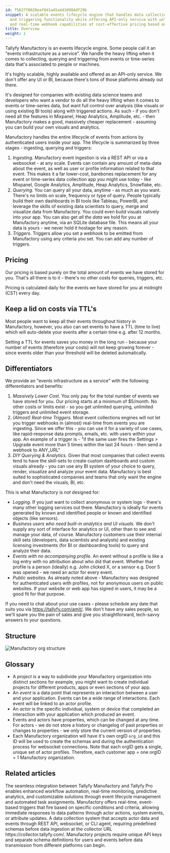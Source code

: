 ```yaml
---
id: f5627f0028eaf041a45a4d3d984df29b
snippet: A scalable events lifecycle engine that handles data collection querying
  and triggering functionality while offering API-only service with unlimited storage
  and real-time webhook capabilities at cost-effective pricing based on stored events.
title: Overview
weight: 1
---
```


Tallyfy Manufactory is an events lifecycle engine. Some people call it an "events infrastructure as a service". We handle the heavy lifting when it comes to collecting, querying and triggering from events or time-series data that's associated to people or machines.

It's highly scalable, highly available and offered as an API-only service. We don't offer any UI or BI, because there's tons of those platforms already out there.

It's designed for companies with existing data science teams and developers who want a vendor to do all the heavy lifting when it comes to events or time-series data, but want full control over analysis (like visuals or using existing BI tools) along with triggered actions. As such - if you don't need all the features in Mixpanel, Heap Analytics, Amplitude, etc. - then Manufactory makes a good, massively cheaper replacement - assuming you can build your own visuals and analytics.

Manufactory handles the entire lifecycle of events from actions by authenticated users inside your app. The lifecycle is summarized by three stages - ingesting, querying and triggers:

1. *Ingesting*. Manufactory event ingestion is via a REST API or via a websocket - at any scale. Events can contain any amount of meta-data about the event, as well as user or profile information related to that event. This makes it a far lower-cost, barebones replacement for any event or time-series data collection app you might use today - like Mixpanel, Google Analytics, Amplitude, Heap Analytics, Snowflake, etc.
2. *Querying*. You can query all your data, anytime - as much as you want. There's no limits on scale, frequency or type of query. People typically build their own dashboards in BI tools like Tableau, PowerBI, and leverage the skills of existing data scientists to query, merge and visualize data from Manufactory. You could even build visuals natively into your app. You can also get *all the data* we hold for you at Manufactory anytime, via an SQLite database file. This means all your data is yours - we never hold it hostage for any reason.
3. *Triggers*. Triggers allow you set a webhook to be emitted from Manufactory using any criteria you set. You can add any number of triggers.

## Pricing

Our pricing is based purely on the total amount of events we have stored for you. That's all there is to it - there's no other costs for queries, triggers, etc.

Pricing is calculated daily for the events we have stored for you at midnight (CST) every day.

## Keep a lid on costs via TTL's

Most people want to keep all their events throughout history in Manufactory, however, you also can set events to have a TTL (time to live) which will auto-delete your events after a certain time e.g. after 12 months.

Setting a TTL for events saves you money in the long run - because your number of events (therefore your costs) will not keep growing forever - since events older than your threshold will be deleted automatically.

## Differentiators

We provide an "events infrastructure as a service" with the following differentiators and benefits:

1. *Massively Lower Cost.* You only pay for the total number of events we have stored for you. Our pricing starts at a minimum of $5/month. No other costs or limits exist - so you get unlimited querying, unlimited triggers and unlimited event storage.
2. *(Almost) Real-time Triggers.* Most event collections engines will not let you trigger webhooks in (almost) real-time from events you are ingesting. Since we offer this - you can use it for a variety of use cases, like rapid-response data prompts, emails, etc. with users within your app. An example of a trigger is - "if the same user fires the Settings > Upgrade event more than 5 times within the last 24 hours - then send a webhook to ANY_URL"
3. *DIY Querying & Analytics.* Given that most companies that collect events tend to have the skill-sets to create custom dashboards and custom visuals already - you can use any BI system of your choice to query, render, visualize and analyze your event data. Manufactory is best suited to sophisticated companies and teams that only want the engine and don't need the visuals, BI, etc.

This is what Manufactory is *not* designed for:

* *Logging.* If you just want to collect anonymous or system logs - there's many other logging services out there. Manufactory is ideally for events generated by known and identified people or known and identified objects (like sensors).
* *Business users who need built-in analytics and UI visuals.* We don't supply any sort of interface for analytics or UI, other than to see and manage your data, of course. Manufactory customers use their internal skill sets (developers, data scientists and analysts) and existing licensing investments (for BI or dashboarding tools) to query and analyze their data.
* *Events with no accompanying profile.* An event without a profile is like a log entry with no attribution about who did that event. Whether that profile is a person (ideally) e.g. John clicked X, or a sensor e.g. Door 5 was opened - we need an actor for every event.
* *Public websites.* As already noted above - Manufactory was designed for authenticated users with profiles, not for anonymous users on public websites. If your website or web app has signed in users, it may be a good fit for that purpose.

If you need to chat about your use cases - please schedule any date that suits you via https://tallyfy.com/amit/. We don't have any sales people, so we'll spare you the pain of sales and give you straightforward, tech-savvy answers to your questions.

## Structure

![Manufactory org structure](https://screenshots.tallyfy.com/manufactory-org-structure-v1.png)

## Glossary

* A *project* is a way to subdivide your Manufactory organization into distinct sections for example, you might want to create individual projects for different products, apps or even sections of your app.
* An *event* is a data point that represents an interaction between a user and your application. Events can be a wide range of interactions. Each event will be linked to an actor profile.
* An *actor* is the specific individual, system or device that completed an interaction with your application which produced an event.
* Events and actors have properties, which can be changed at any time. For actors - we do not store a history or changelog of past properties or changes to properties - we only store the current version of properties.
* Each Manufactory organization will have it's own orgID `org_id` and this ID will be used to create the schemas and during the authentication process for websocket connections. Note that each orgID gets a single, unique set of actor profiles. Therefore, each customer app = one orgID = 1 Manufactory organization.


## Related articles
<CardGrid>
<LinkTitleCard header="<b>Manufactory > Use cases</b>" href="/products/manufactory/use-cases/" > The seamless integration between Tallyfy Manufactory and Tallyfy Pro enables enhanced workflow automation, real-time monitoring, predictive analytics, and customizable solutions through event lifecycle management and automated task assignments. </LinkTitleCard>
<LinkTitleCard header="<b>Manufactory > Triggers</b>" href="/products/manufactory/triggers/" > Manufactory offers real-time, event-based triggers that fire based on specific conditions and criteria, allowing immediate responses to data patterns through actor actions, system events, or attribute updates. </LinkTitleCard>
<LinkTitleCard header="<b>Manufactory > Collector</b>" href="/products/manufactory/collector/" > A data collection system that accepts actor data and events through REST API, websocket, or CLI agent, requiring predefined schemas before data ingestion at the collector URL https://collector.tallyfy.com/. </LinkTitleCard>
<LinkTitleCard header="<b>Manufactory > Projects</b>" href="/products/manufactory/projects/" > Manufactory projects require unique API keys and separate schema definitions for users and events before data transmission from different platforms can begin. </LinkTitleCard>
</CardGrid>